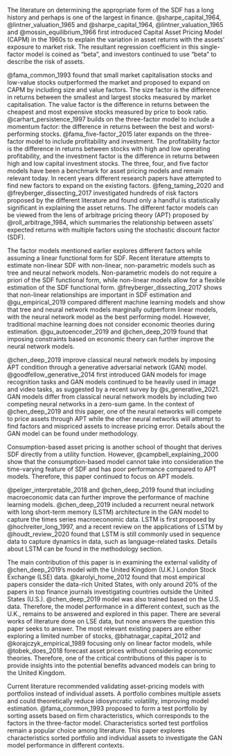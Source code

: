 <!-- # Literature Review -->

<!-- Explain the current literature on the issue
Highlighting the gap in the literature
Explain clearly how your research contribute to
the topic -->

<!-- The asset pricing model explains the differences in asset
returns and risk-free returns through a risk exposure to the
asset pricing kernel called the stochastic discount factor
(SDF). However, it remains an empirical challenge to
estimate the SDF. The challenge in estimating SDF comes in
three aspects. (1) Estimating the functional form of the
SDF, (2) selecting the correct factor and (3) selecting the
right assets for estimation (portfolio construction).
-->

The literature on determining the appropriate form of the
SDF has a long history and perhaps is one of the largest in
finance. @sharpe_capital_1964, @lintner_valuation_1965 and 
@sharpe_capital_1964, @lintner_valuation_1965 and 
@mossin_equilibrium_1966 first introduced Capital Asset Pricing
Model (CAPM) in the 1960s to explain the variation in asset
returns with the assets' exposure to market risk. The
resultant regression coefficient in this single-factor model
is coined as "beta", and investors continued to use "beta"
to describe the risk of assets.

@fama_common_1993 found that small market capitalisation
stocks and low-value stocks outperformed the market and
proposed to expand on CAPM by including size and value
factors. The size factor is the difference in returns between the
smallest and largest stocks measured by market capitalisation.
The value factor is the difference in returns between the cheapest and
most expensive stocks measured by price to book ratio.
@carhart_persistence_1997 builds on the three-factor model
to include a momentum factor: the difference
in returns between the best and worst-performing stocks.
@fama_five-factor_2015 later expands on the three-factor model to
include profitability and investment. The profitability
factor is the difference in returns between stocks with high
and low operating profitability, and the investment factor is
the difference in returns between high and low capital
investment stocks. The three, four, and five factor models
have been a benchmark for asset pricing models and
remain relevant today. 
In recent years different research papers have attempted to find new
factors to expand on the existing factors. @feng_taming_2020
and @freyberger_dissecting_2017
investigated hundreds of risk factors proposed by the
different literature and found only a handful is
statistically significant in explaining the asset returns.
The different factor models can be viewed from the lens of
arbitrage pricing theory (APT) proposed by
@roll_arbitrage_1984, which summaries the relationship
between assets' expected returns with multiple factors using
the stochastic discount factor (SDF).

The factor models mentioned earlier explores different
factors while assuming a linear functional form for SDF.
Recent literature attempts to estimate non-linear SDF
with non-linear, non-parametric models such as tree and
neural network models. Non-parametric models do not require
a priori of the SDF functional form, while
non-linear models allow for a flexible estimation of the
SDF functional form. @freyberger_dissecting_2017 shows that
non-linear relationships are important in SDF estimation and
@gu_empirical_2019 compared different
machine learning models and show that tree and neural
network models marginally outperform linear models,
with the neural network model as the best performing model.
However, traditional machine learning does not 
consider economic theories during estimation.
@gu_autoencoder_2019 and @chen_deep_2019 found that imposing
constraints based on economic theory can further improve
the neural network models.

@chen_deep_2019 improve classical neural network models
by imposing APT condition through a generative adversarial
network (GAN) model.
@goodfellow_generative_2014 first introduced GAN models for image recognition tasks
and GAN models continued to be heavily used in image and video tasks,
as suggested by a recent survey by @s_generative_2021.
GAN models differ from classical neural network models by including two
competing neural networks in a zero-sum game. In the context
of @chen_deep_2019 and this paper, one of the neural
networks will compete to price assets through APT while the
other neural networks will attempt to find factors and
mispriced assets to increase pricing error. Details about
the GAN model can be found under methodology.

Consumption-based asset pricing is another school of thought
that derives SDF directly from a utility function. However, 
@campbell_explaining_2000 show that the consumption-based model
cannot take into consideration the time-varying
feature of SDF and has poor performance compared to APT
models. Therefore, this paper continued to focus on APT
models.

@pelger_interpretable_2018 and @chen_deep_2019 found that
including macroeconomic data can further improve the
performance of machine learning models.
@chen_deep_2019 included a recurrent neural network with
long short-term memory (LSTM) architecture in the GAN model
to capture the times series macroeconomic data.
LSTM is first proposed by @hochreiter_long_1997, and a recent
review on the applications of LSTM by @houdt_review_2020
found that LSTM is still commonly used in sequence data to
capture dynamics in data, such as language-related tasks.
Details about LSTM can be found in the methodology section.

The main contribution of this paper is in examining the
external validity of @chen_deep_2019's model with the
United Kingdom (U.K.) London Stock Exchange (LSE) data.
@karolyi_home_2012 found that most
empirical papers consider the data-rich United States, with
only around 20% of the papers in top finance journals
investigating countries outside the United States (U.S.).
@chen_deep_2019 model was also
trained based on the U.S. data. Therefore, the model
performance in a different context, such as the U.K.,
remains to be answered and explored in this paper.
There are several works of literature done on LSE data,
but none answers the question this paper seeks to answer.
The most relevant existing papers are either exploring a limited
number of stocks, @bhatnagar_capital_2012 and 
@korajczyk_empirical_1989 focusing only on
linear factor models, while @tobek_does_2018
forecast asset prices without considering economic theories.
Therefore, one of the critical contributions of this paper
is to provide insights into the potential benefits advanced
models can bring to the United Kingdom.

Current literature recommended validating asset-pricing
models with portfolios instead of individual assets.
A portfolio combines multiple assets and could
theoretically reduce idiosyncratic volatility, improving
model estimation.
@fama_common_1993 proposed to form a test portfolio
by sorting assets based on firm characteristics, which
corresponds to the factors in the three-factor model.
Characteristics sorted test portfolios remain a popular
choice among literature.
This paper explores characteristics sorted portfolio
and individual assets to investigate the GAN model performance
in different contexts.
